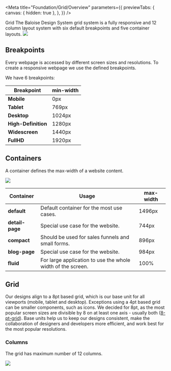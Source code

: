 
<Meta
  title="Foundation/Grid/Overview"
  parameters={{
    previewTabs: {
      canvas: { hidden: true },
    },
  }}
/>

<bal-doc-banner subtitle="Foundation" color="green">
  Grid
</bal-doc-banner>

<bal-doc-lead>
  The Baloise Design System grid system is a fully responsive and 12 column layout system with six default breakpoints
  and five container layouts.
</bal-doc-lead>


<img src={GridOverview} />

## Breakpoints

Every webpage is accessed by different screen sizes and resolutions. To create a responsive webpage we use the defined
breakpoints.

We have 6 breakpoints:

| Breakpoint          | min-width |
| ------------------- | --------- |
| **Mobile**          | 0px       |
| **Tablet**          | 769px     |
| **Desktop**         | 1024px    |
| **High-Definition** | 1280px    |
| **Widescreen**      | 1440px    |
| **FullHD**          | 1920px    |

## Containers

A container defines the max-width of a website content.


<img src={LayoutOverview} />

| Container       | Usage                                                       | max-width |
| --------------- | ----------------------------------------------------------- | --------- |
| **default**     | Default container for the most use cases.                   | 1496px    |
| **detail-page** | Special use case for the website.                           | 744px     |
| **compact**     | Should be used for sales funnels and small forms.           | 896px     |
| **blog-page**   | Special use case for the website.                           | 984px     |
| **fluid**       | For large application to use the whole width of the screen. | 100%      |

## Grid

Our designs align to a 8pt based grid, which is our base unit for all viewports (mobile, tablet and desktop).
Exceptions using a 4pt based grid can be smaller components, such as icons.
We decided for 8pt, as the most popular screen sizes are divisible by 8 on at least one axis -
usually both ([8-pt-grid](https://spec.fm/specifics/8-pt-grid)). Base units help us to keep our designs consistent,
make the collaboration of designers and developers more efficient, and work best for the most popular
resolutions.

### Columns

The grid has maximum number of 12 columns.


<img src={Grid} />

<bal-doc-github link="/stories/foundation/grid/00-overview.stories.mdx"></bal-doc-github>
